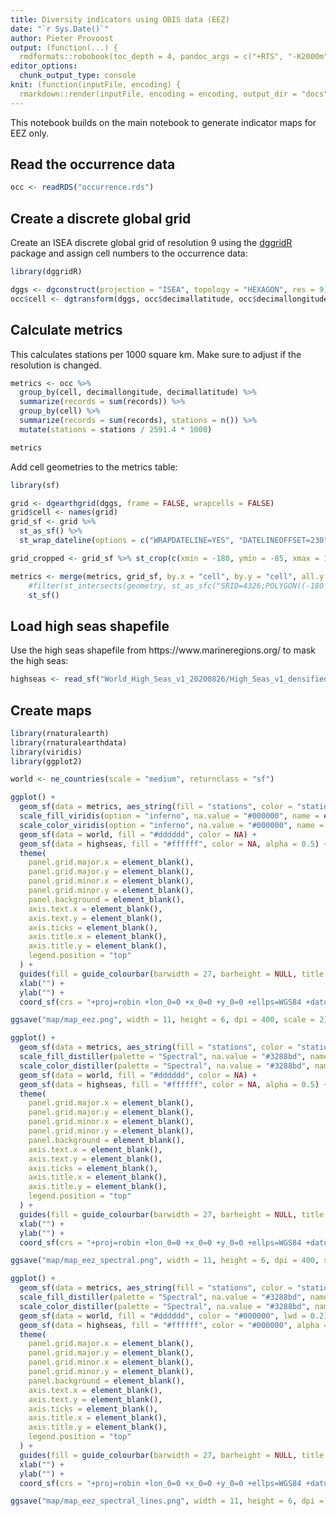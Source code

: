 ```yaml
---
title: Diversity indicators using OBIS data (EEZ)
date: "`r Sys.Date()`"
author: Pieter Provoost
output: (function(...) {
  rmdformats::robobook(toc_depth = 4, pandoc_args = c("+RTS", "-K2000m", "-RTS"), ...) })
editor_options: 
  chunk_output_type: console
knit: (function(inputFile, encoding) {
  rmarkdown::render(inputFile, encoding = encoding, output_dir = "docs") })  
---
```


This notebook builds on the main notebook to generate indicator maps for EEZ only.

## Read the occurrence data

```r
occ <- readRDS("occurrence.rds")
```

## Create a discrete global grid

Create an ISEA discrete global grid of resolution 9 using the [dggridR](https://github.com/r-barnes/dggridR) package and assign cell numbers to the occurrence data:

```r
library(dggridR)

dggs <- dgconstruct(projection = "ISEA", topology = "HEXAGON", res = 9)
occ$cell <- dgtransform(dggs, occ$decimallatitude, occ$decimallongitude)
```

## Calculate metrics

This calculates stations per 1000 square km. Make sure to adjust if the resolution is changed.

```r
metrics <- occ %>%
  group_by(cell, decimallongitude, decimallatitude) %>%
  summarize(records = sum(records)) %>%
  group_by(cell) %>%
  summarize(records = sum(records), stations = n()) %>%
  mutate(stations = stations / 2591.4 * 1000)

metrics
```

Add cell geometries to the metrics table:

```r
library(sf)

grid <- dgearthgrid(dggs, frame = FALSE, wrapcells = FALSE)
grid$cell <- names(grid)
grid_sf <- grid %>%
  st_as_sf() %>%
  st_wrap_dateline(options = c("WRAPDATELINE=YES", "DATELINEOFFSET=230"))

grid_cropped <- grid_sf %>% st_crop(c(xmin = -180, ymin = -85, xmax = 180, ymax = 85))

metrics <- merge(metrics, grid_sf, by.x = "cell", by.y = "cell", all.y = TRUE) %>%
    #filter(st_intersects(geometry, st_as_sfc("SRID=4326;POLYGON((-180 85,180 85,180 -85,-180 -85,-180 85))"), sparse = FALSE)) %>%
    st_sf()
```

## Load high seas shapefile

Use the high seas shapefile from https://www.marineregions.org/ to mask the high seas:

```r
highseas <- read_sf("World_High_Seas_v1_20200826/High_Seas_v1_densified.shp")
```

## Create maps

```r
library(rnaturalearth)
library(rnaturalearthdata)
library(viridis)
library(ggplot2)

world <- ne_countries(scale = "medium", returnclass = "sf")

ggplot() +
  geom_sf(data = metrics, aes_string(fill = "stations", color = "stations"), lwd = 0.1) +
  scale_fill_viridis(option = "inferno", na.value = "#000000", name = expression("OBIS: number of stations per 1000"~km^2), trans = "log10") +
  scale_color_viridis(option = "inferno", na.value = "#000000", name = expression("OBIS: number of stations per 1000"~km^2), trans = "log10") +
  geom_sf(data = world, fill = "#dddddd", color = NA) +
  geom_sf(data = highseas, fill = "#ffffff", color = NA, alpha = 0.5) +
  theme(
    panel.grid.major.x = element_blank(),
    panel.grid.major.y = element_blank(),
    panel.grid.minor.x = element_blank(),
    panel.grid.minor.y = element_blank(), 
    panel.background = element_blank(),
    axis.text.x = element_blank(),
    axis.text.y = element_blank(),
    axis.ticks = element_blank(),
    axis.title.x = element_blank(),
    axis.title.y = element_blank(),
    legend.position = "top"
  ) +
  guides(fill = guide_colourbar(barwidth = 27, barheight = NULL, title.position = "bottom", title.hjust = 0.5)) +
  xlab("") +
  ylab("") +
  coord_sf(crs = "+proj=robin +lon_0=0 +x_0=0 +y_0=0 +ellps=WGS84 +datum=WGS84 +units=m +no_defs")
```

```r
ggsave("map/map_eez.png", width = 11, height = 6, dpi = 400, scale = 2)
```

```r
ggplot() +
  geom_sf(data = metrics, aes_string(fill = "stations", color = "stations"), lwd = 0.1) +
  scale_fill_distiller(palette = "Spectral", na.value = "#3288bd", name = expression("OBIS: number of stations per 1000"~km^2), trans = "log10") +
  scale_color_distiller(palette = "Spectral", na.value = "#3288bd", name = expression("OBIS: number of stations per 1000"~km^2), trans = "log10") +
  geom_sf(data = world, fill = "#dddddd", color = NA) +
  geom_sf(data = highseas, fill = "#ffffff", color = NA, alpha = 0.5) +
  theme(
    panel.grid.major.x = element_blank(),
    panel.grid.major.y = element_blank(),
    panel.grid.minor.x = element_blank(),
    panel.grid.minor.y = element_blank(), 
    panel.background = element_blank(),
    axis.text.x = element_blank(),
    axis.text.y = element_blank(),
    axis.ticks = element_blank(),
    axis.title.x = element_blank(),
    axis.title.y = element_blank(),
    legend.position = "top"
  ) +
  guides(fill = guide_colourbar(barwidth = 27, barheight = NULL, title.position = "bottom", title.hjust = 0.5)) +
  xlab("") +
  ylab("") +
  coord_sf(crs = "+proj=robin +lon_0=0 +x_0=0 +y_0=0 +ellps=WGS84 +datum=WGS84 +units=m +no_defs")
```

```r
ggsave("map/map_eez_spectral.png", width = 11, height = 6, dpi = 400, scale = 2)
```

```r
ggplot() +
  geom_sf(data = metrics, aes_string(fill = "stations", color = "stations"), lwd = 0.1) +
  scale_fill_distiller(palette = "Spectral", na.value = "#3288bd", name = expression("OBIS: number of stations per 1000"~km^2), trans = "log10") +
  scale_color_distiller(palette = "Spectral", na.value = "#3288bd", name = expression("OBIS: number of stations per 1000"~km^2), trans = "log10") +
  geom_sf(data = world, fill = "#dddddd", color = "#000000", lwd = 0.2) +
  geom_sf(data = highseas, fill = "#ffffff", color = "#000000", alpha = 0.5, lwd = 0.2) +
  theme(
    panel.grid.major.x = element_blank(),
    panel.grid.major.y = element_blank(),
    panel.grid.minor.x = element_blank(),
    panel.grid.minor.y = element_blank(), 
    panel.background = element_blank(),
    axis.text.x = element_blank(),
    axis.text.y = element_blank(),
    axis.ticks = element_blank(),
    axis.title.x = element_blank(),
    axis.title.y = element_blank(),
    legend.position = "top"
  ) +
  guides(fill = guide_colourbar(barwidth = 27, barheight = NULL, title.position = "bottom", title.hjust = 0.5)) +
  xlab("") +
  ylab("") +
  coord_sf(crs = "+proj=robin +lon_0=0 +x_0=0 +y_0=0 +ellps=WGS84 +datum=WGS84 +units=m +no_defs")
```

```r
ggsave("map/map_eez_spectral_lines.png", width = 11, height = 6, dpi = 400, scale = 2)
```
